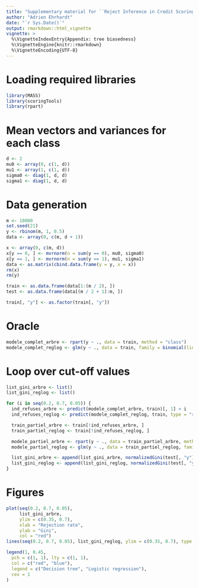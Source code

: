 ```yaml
---
title: "Supplementary material for ``Reject Inference in Credit Scoring: a rationale review'': tree biasedness"
author: "Adrien Ehrhardt"
date: "`r Sys.Date()`"
output: rmarkdown::html_vignette
vignette: >
  %\VignetteIndexEntry{Appendix: tree biasedness}
  %\VignetteEngine{knitr::rmarkdown}
  %\VignetteEncoding{UTF-8}
---
```


# Loading required libraries

```r
library(MASS)
library(scoringTools)
library(rpart)
```

# Mean vectors and variances for each class

```r
d <- 2
mu0 <- array(0, c(1, d))
mu1 <- array(1, c(1, d))
sigma0 <- diag(1, d, d)
sigma1 <- diag(1, d, d)
```

# Data generation

```r
m <- 10000
set.seed(21)
y <- rbinom(m, 1, 0.5)
data <- array(0, c(m, d + 1))

x <- array(0, c(m, d))
x[y == 0, ] <- mvrnorm(n = sum(y == 0), mu0, sigma0)
x[y == 1, ] <- mvrnorm(n = sum(y == 1), mu1, sigma1)
data <- as.matrix(cbind.data.frame(y = y, x = x))
rm(x)
rm(y)

train <- as.data.frame(data[1:(m / 2), ])
test <- as.data.frame(data[(m / 2 + 1):m, ])

train[, "y"] <- as.factor(train[, "y"])
```

# Oracle

```r
modele_complet_arbre <- rpart(y ~ ., data = train, method = "class")
modele_complet_reglog <- glm(y ~ ., data = train, family = binomial(link = "logit"))
```

# Loop over cut-off values

```r
list_gini_arbre <- list()
list_gini_reglog <- list()

for (i in seq(0.2, 0.7, 0.05)) {
  ind_refuses_arbre <- predict(modele_complet_arbre, train)[, 1] < i
  ind_refuses_reglog <- predict(modele_complet_reglog, train, type = "response") < i

  train_partiel_arbre <- train[!ind_refuses_arbre, ]
  train_partiel_reglog <- train[!ind_refuses_reglog, ]

  modele_partiel_arbre <- rpart(y ~ ., data = train_partiel_arbre, method = "class")
  modele_partiel_reglog <- glm(y ~ ., data = train_partiel_reglog, family = binomial(link = "logit"))

  list_gini_arbre <- append(list_gini_arbre, normalizedGini(test[, "y"], predict(modele_partiel_arbre, test)[, 2]))
  list_gini_reglog <- append(list_gini_reglog, normalizedGini(test[, "y"], predict(modele_partiel_reglog, test, type = "response")))
}
```

# Figures

```r
plot(seq(0.2, 0.7, 0.05), 
     list_gini_arbre, 
     ylim = c(0.35, 0.7), 
     xlab = "Rejection rate",
     ylab = "Gini",
     col = "red")
lines(seq(0.2, 0.7, 0.05), list_gini_reglog, ylim = c(0.35, 0.7), type = "p", col = "blue")

legend(1, 0.45,
  pch = c(1, 1), lty = c(1, 1),
  col = c("red", "blue"),
  legend = c("Decision tree", "Logistic regression"),
  cex = 1
)
```
